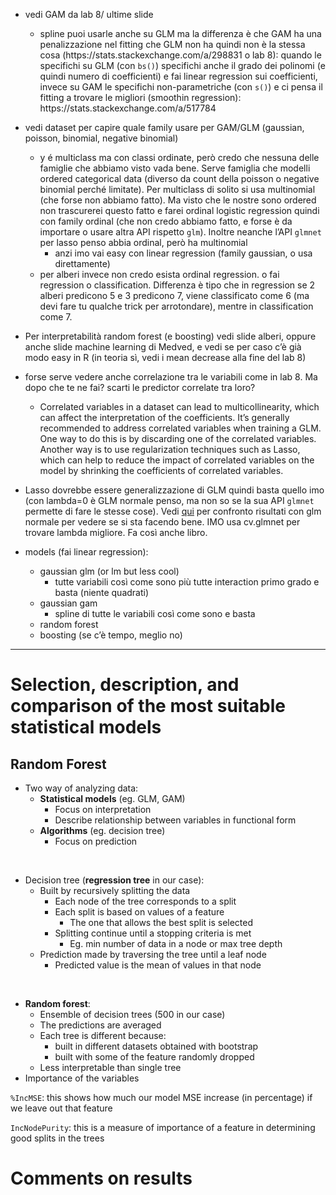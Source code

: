 - vedi GAM da lab 8/ ultime slide
  - spline puoi usarle anche su GLM ma la differenza è che GAM ha una penalizzazione nel fitting che GLM non ha quindi non è la stessa cosa (https://stats.stackexchange.com/a/298831 o lab 8): quando le specifichi su GLM (con `bs()`) specifichi anche il grado dei polinomi (e quindi numero di coefficienti) e fai linear regression sui coefficienti, invece su GAM le specifichi non-parametriche (con `s()`) e ci pensa il fitting a trovare le migliori (smoothin regression): https://stats.stackexchange.com/a/517784

- vedi dataset per capire quale family usare per GAM/GLM (gaussian, poisson, binomial, negative binomial)
  - y é multiclass ma con classi ordinate, però credo che nessuna delle famiglie che abbiamo visto vada bene. Serve famiglia che modelli ordered categorical data (diverso da count della poisson o negative binomial perché limitate). Per multiclass di solito si usa multinomial (che forse non abbiamo fatto). Ma visto che le nostre sono ordered non trascurerei questo fatto e farei ordinal logistic regression quindi con family ordinal (che non credo abbiamo fatto, e forse è da importare o usare altra API rispetto `glm`). Inoltre neanche l'API `glmnet` per lasso penso abbia ordinal, però ha multinomial
    - anzi imo vai easy con linear regression (family gaussian, o usa direttamente)
  - per alberi invece non credo esista ordinal regression. o fai regression o classification. Differenza è tipo che in regression se 2 alberi predicono 5 e 3 predicono 7, viene classificato come 6 (ma devi fare tu qualche trick per arrotondare), mentre in classification come 7.

- Per interpretabilità random forest (e boosting) vedi slide alberi, oppure anche slide machine learning di Medved, e vedi se per caso c'è già modo easy in R (in teoria sì, vedi i mean decrease alla fine del lab 8)

- forse serve vedere anche correlazione tra le variabili come in lab 8. Ma dopo che te ne fai? scarti le predictor correlate tra loro?
  - Correlated variables in a dataset can lead to multicollinearity, which can affect the interpretation of the coefficients. It's generally recommended to address correlated variables when training a GLM. One way to do this is by discarding one of the correlated variables. Another way is to use regularization techniques such as Lasso, which can help to reduce the impact of correlated variables on the model by shrinking the coefficients of correlated variables.

- Lasso dovrebbe essere generalizzazione di GLM quindi basta quello imo (con lambda=0 è GLM normale penso, ma non so se la  sua API `glmnet` permette di fare le stesse cose). Vedi [qui](https://stackoverflow.com/a/38378121) per confronto risultati con glm normale per vedere se si sta facendo bene. IMO usa cv.glmnet per trovare lambda migliore. Fa così anche libro.

- models (fai linear regression):
  - gaussian glm (or lm but less cool)
    - tutte variabili così come sono più tutte interaction primo grado e basta (niente quadrati)
  - gaussian gam
    - spline di tutte le variabili così come sono e basta
  - random forest
  - boosting (se c'è tempo, meglio no)

---

# Selection, description, and comparison of the most suitable statistical models

## Random Forest

* Two way of analyzing data:
  * **Statistical models** (eg. GLM, GAM)
    * Focus on interpretation
    * Describe relationship between variables in functional form
  * **Algorithms** (eg. decision tree)
    * Focus on prediction

<br>

* Decision tree (**regression tree** in our case):
  * Built by recursively splitting the data
    * Each node of the tree corresponds to a split
    * Each split is based on values of a feature
      * The one that allows the best split is selected
    * Splitting continue until a stopping criteria is met
      * Eg. min number of data in a node or max tree depth
  * Prediction made by traversing the tree until a leaf node
    * Predicted value is the mean of values in that node

<br>

* **Random forest**:
  * Ensemble of decision trees (500 in our case)
  * The predictions are averaged
  * Each tree is different because:
    * built in different datasets obtained with bootstrap
    * built with some of the feature randomly dropped
  * Less interpretable than single tree
  
- Importance of the variables

`%IncMSE`: this shows how much our model MSE increase (in percentage) if we leave out that feature

`IncNodePurity`: this is a measure of importance of a feature in determining good splits in the trees

# Comments on results

